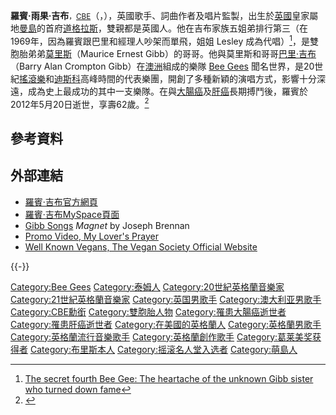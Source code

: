 {{noteTA
|G1=Music
|G2=USStates
|G3=UK Places
|1=zh-cn:莫里斯; zh-tw:墨利斯; zh-hk:莫禮斯;
|2=zh-cn:巴里; zh-tw:貝瑞; zh-hk:巴利;
|3=zh-cn:吉布; zh-tw:吉布; zh-hk:傑布;
|4=zh-cn:比吉斯; zh-tw:比吉斯; zh-hk:比知樂隊;
}}
{{Infobox musical artist
| Name                = 羅賓·吉布<br />Robin Gibb
| Img                 = RobinGibb.jpg
| Img_capt            = 2008年3月羅賓·吉布在[[迪拜|迪拜]]
| Landscape           = 
| Background          = solo_singer
| Birth_name          = Robin Hugh Gibb
| Alias               = 
| birth_date          = {{birth date|1949|12|22|df=yes}}
| birth_place         = {{IMN}}[[道格拉斯_(曼島)|道格拉斯]] 
| death_date          = {{Death date and age|2012|5|20|1949|12|22|df=yes}}
| death_place         = {{UK}}[[伦敦|伦敦]]
| Instrument          = {{hlist|歌唱|鍵盤|吉他}}
| Genre               = {{hlist|[[搖滾樂|搖滾樂]]|[[流行音樂|流行樂]]}}
| Occupation          = {{hlist|歌手|詞曲作者|唱片監製}}
| Years_active        = 1955年至2012年
| Label               = {{hlist|[[環球唱片|環球唱片]]|[[BMG|BMG]]}}
| Associated_acts     = {{hlist|The Rattlesnakes|[[比吉斯|Bee Gees]]|One World Project}}
| URL                 = 
| other               = 
| website             = http://www.robingibb.com/ 官方网站
}}

'''羅賓·雨果·吉布'''<small>，[[CBE|CBE]]</small>（{{lang-en|Robin Hugh Gibb}}，{{bd|1949年|12月22日|2012年|5月20日|Gibb, Robin}}），英國歌手、詞曲作者及唱片監製，出生於[[英國|英國]]皇家屬地[[曼島|曼島]]的首府[[道格拉斯_(曼島)|道格拉斯]]，雙親都是英國人。他在吉布家族五姐弟排行第三（在1969年，因為羅賓跟巴里和經理人吵架而單飛，姐姐 Lesley 成為代唱）<ref>[http://www.dailymail.co.uk/tvshowbiz/article-2150678/The-secret-fourth-Bee-Gee-The-heartache-unknown-Gibbs-sister-turned-fame.html The secret fourth Bee Gee: The heartache of the unknown Gibb sister who turned down fame]</ref>，是雙胞胎弟弟[[莫里斯·吉布|莫里斯]]（Maurice Ernest Gibb）的哥哥。他與莫里斯和哥哥[[巴里·吉布|巴里·吉布]]（Barry Alan Crompton Gibb）在[[澳洲|澳洲]]組成的樂隊 [[Bee_Gees|Bee Gees]] 聞名世界，是20世紀[[搖滾樂|搖滾樂]]和[[迪斯科|迪斯科]]高峰時間的代表樂團，開創了多種新穎的演唱方式，影響十分深遠，成為史上最成功的其中一支樂隊。在與[[大腸癌|大腸癌]]及[[肝癌|肝癌]]長期搏鬥後，羅賓於2012年5月20日逝世，享壽62歲。<ref>{{cite web|url=http://www.bbc.co.uk/news/entertainment-arts-18140862|title=Bee Gees' singer Robin Gibb dies after cancer battle|publisher=[[BBC|BBC]] News|date=2012年5月21日|accessdate=2012年5月21日}}</ref>

== 參考資料 ==
{{Reflist}}

== 外部連結 ==
*[http://www.robingibb.com/ 羅賓·吉布官方網頁]
*[http://www.myspace.com/robingibbofficial  羅賓·吉布MySpace頁面]
*[http://www.columbia.edu/~brennan/beegees/02.html Gibb Songs] ''Magnet'' by Joseph Brennan
*[http://vidsearch.myspace.com/index.cfm?fuseaction=vids.individual&videoid=1405250239 Promo Video, My Lover's Prayer]{{dead link|date=2018年1月 |bot=InternetArchiveBot |fix-attempted=yes }}
*[https://web.archive.org/web/20080422164323/http://www.vegansociety.com/phpws/index.php?module=faq&FAQ_op=view&FAQ_id=10 Well Known Vegans, The Vegan Society Official Website]

{{-}}
{{摇滚名人堂1997届入选者}}
{{Authority control}}

{{DEFAULTSORT:Gibb, Robin}}
[[Category:Bee_Gees|Category:Bee Gees]]
[[Category:泰姆人|Category:泰姆人]]
[[Category:20世紀英格蘭音樂家|Category:20世紀英格蘭音樂家]]
[[Category:21世紀英格蘭音樂家|Category:21世紀英格蘭音樂家]]
[[Category:英国男歌手|Category:英国男歌手]]
[[Category:澳大利亚男歌手|Category:澳大利亚男歌手]]
[[Category:CBE勳銜|Category:CBE勳銜]]
[[Category:雙胞胎人物|Category:雙胞胎人物]]
[[Category:罹患大腸癌逝世者|Category:罹患大腸癌逝世者]]
[[Category:罹患肝癌逝世者|Category:罹患肝癌逝世者]]
[[Category:在美國的英格蘭人|Category:在美國的英格蘭人]]
[[Category:英格蘭男歌手|Category:英格蘭男歌手]]
[[Category:英格蘭流行音樂歌手|Category:英格蘭流行音樂歌手]]
[[Category:英格蘭創作歌手|Category:英格蘭創作歌手]]
[[Category:葛莱美奖获得者|Category:葛莱美奖获得者]]
[[Category:布里斯本人|Category:布里斯本人]]
[[Category:摇滚名人堂入选者|Category:摇滚名人堂入选者]]
[[Category:萌島人|Category:萌島人]]